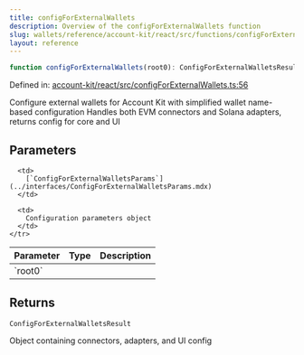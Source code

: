 ```yaml
---
title: configForExternalWallets
description: Overview of the configForExternalWallets function
slug: wallets/reference/account-kit/react/src/functions/configForExternalWallets
layout: reference
---
```


```ts
function configForExternalWallets(root0): ConfigForExternalWalletsResult;
```

Defined in: [account-kit/react/src/configForExternalWallets.ts:56](https://github.com/alchemyplatform/aa-sdk/blob/5b9429f0f16dcd4ff822527b8de589e19e88faa7/account-kit/react/src/configForExternalWallets.ts#L56)

Configure external wallets for Account Kit with simplified wallet name-based configuration
Handles both EVM connectors and Solana adapters, returns config for core and UI

## Parameters

<table>
  <thead>
    <tr>
      <th align="left">Parameter</th>
      <th align="left">Type</th>
      <th align="left">Description</th>
    </tr>
  </thead>

  <tbody>
    <tr>
      <td>
        `root0`
      </td>

      <td>
        [`ConfigForExternalWalletsParams`](../interfaces/ConfigForExternalWalletsParams.mdx)
      </td>

      <td>
        Configuration parameters object
      </td>
    </tr>

  </tbody>
</table>

## Returns

`ConfigForExternalWalletsResult`

Object containing connectors, adapters, and UI config
